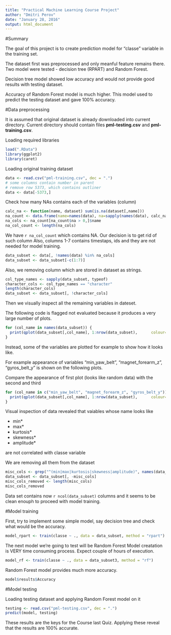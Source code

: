 ```yaml
---
title: "Practical Machine Learning Course Project"
author: "Dmitri Perov"
date: "January 28, 2016"
output: html_document
---
```

#Summary

The goal of this project is to create prediction model for "classe" variable in the training set.

The dataset first was preprocessed and only meanful feature remains there.
Two model were tested - decision tree (RPART) and Random Forest.

Decision tree model showed low accuracy and would not provide good results with testing dataset.

Accuracy of Random Forest model is much higher. This model used to predict the testing dataset and gave 100% accuracy. 


#Data preprocessing

It is assumed that original dataset is already downloaded into current directory.
Current directory should contain files **pml-testing.csv** and **pml-training.csv**.

Loading required libraries
```r
load(".RData")
library(ggplot2)
library(caret)
```

Loading original training dataset
```r
data <- read.csv("pml-training.csv", dec = ".")
# some columns contain number in parent
# remove row 5373, which contains outliner
data <- data[-5373,]
```

Check how many NAs contains each of the variables (column)
```r
calc_na <- function(name, dataset) sum(is.na(dataset[,name]))
na_count <- data.frame(name=names(data), na=sapply(names(data), calc_na, dataset=data))
na_cols <- na_count[na_count$na > 0,]$name
na_col_count <- length(na_cols)

```

We have `r na_col_count` which contains NA. 
Our decision is to get rid of such column
Also, columns 1-7 contains timestaps, ids and they are not needed for model training.

```r
data_subset <- data[, !names(data) %in% na_cols]
data_subset <- data_subset[-c(1:7)]
```
 
 Also, we removing column which are stored in dataset as strings.
```r
col_type_names <- sapply(data_subset, typeof)
character_cols <- col_type_names == "character"
length(character_cols)
data_subset <- data_subset[, !character_cols]
```

Then we visually inspect all the remaining variables in dateset.

The following code is flagged not evaluated because it produces a very large number of plots.
```r
for (col_name in names(data_subset)) {
  print(qplot(data_subset[,col_name], 1:nrow(data_subset),      colour=data$classe)+xlab(col_name));
}
```

Instead, some of the variables are plotted for example to show how it looks like.

For example appearance of variables 
"min_yaw_belt", "magnet_forearm_z", "gyros_belt_y"
is shown on the following plots. 

Compare the appearance of first plot (looks like random data) with the second and third
```r
for (col_name in c("min_yaw_belt", "magnet_forearm_z", "gyros_belt_y")) {
  print(qplot(data_subset[,col_name], 1:nrow(data_subset),      colour=data$classe)+xlab(col_name));
}
```

Visual inspection of data revealed that vaiables whose name looks like

* min*
* max*
* kurtosis*
* skewness*
* amplitude*

are not correlated with classe variable

We are removing all them from the dataset

```r
misc_cols <- grep("^(min|max|kurtosis|skewness|amplitude)", names(data_subset))
data_subset <- data_subset[, -misc_cols]
misc_cols_removed <- length(misc_cols)
misc_cols_removed
```
 

Data set contains now `r ncol(data_subset)` columns and it seems to be clean enouph to proceed with model training.
 
#Model training

First, try to implement some simple model, say decision tree and check what would be the accuracy.

```r
model_rpart <- train(classe ~ ., data = data_subset, method = "rpart")
```


The next model we're going to test will be Random Forest
Model creatation is VERY time consuming process. 
Expect couple of hours of execution.

```r
model_rf <- train(classe ~ ., data = data_subset3, method = "rf")
```

Random Forest model provides much more accuracy.

```r
model$results$Accuracy
```

#Model testing

Loading testing dataset and applying Random Forest model on it

```r
testing <- read.csv("pml-testing.csv", dec = ".")
predict(model, testing)
```
 
These results are the keys for the Course last Quiz.
Applying these reveal that the results are 100% accurate.

